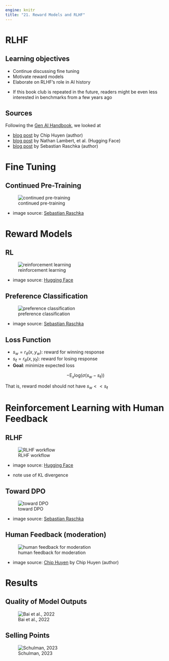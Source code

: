 ```yaml
---
engine: knitr
title: "21. Reward Models and RLHF"
---
```


# RLHF

## Learning objectives

::: nonincremental
- Continue discussing fine tuning
- Motivate reward models
- Elaborate on RLHF's role in AI history
:::

::: notes
- If this book club is repeated in the future, readers might be even less interested in benchmarks from a few years ago
:::

## Sources

Following the [Gen AI Handbook](https://genai-handbook.github.io/), we looked at

* [blog post](https://huyenchip.com/2023/05/02/rlhf.html) by Chip Huyen (author)
* [blog post](https://huggingface.co/blog/rlhf) by Nathan Lambert, et al. (Hugging Face)
* [blog post](https://sebastianraschka.com/blog/2024/research-papers-in-march-2024.html) by Sebastian Raschka (author)


# Fine Tuning

## Continued Pre-Training

![continued pre-training](images/continued_pretraining.png)

* image source: [Sebastian Raschka](https://sebastianraschka.com/blog/2024/research-papers-in-march-2024.html)


# Reward Models

## RL

![reinforcement learning](images/RL_workflow.png)

* image source: [Hugging Face](https://huggingface.co/blog/rlhf)

## Preference Classification

![preference classification](images/preference_classification.png)

* image source: [Sebastian Raschka](https://sebastianraschka.com/blog/2024/research-papers-in-march-2024.html)

## Loss Function

* $s_{w} = r_{\theta}(x, y_{w})$: reward for winning response
* $s_{\ell} = r_{\theta}(x, y_{\ell})$: reward for losing response
* **Goal**: minimize expected loss

$$-\text{E}_{x}\text{log}(\sigma(s_{w} - s_{\ell}))$$

That is, reward model should not have $s_{w} << s_{\ell}$

# Reinforcement Learning with Human Feedback

## RLHF

![RLHF workflow](image/RLHF_workflow.png)

* image source: [Hugging Face](https://huggingface.co/blog/rlhf)

::: notes
- note use of KL divergence
:::

## Toward DPO

![toward DPO](images/toward_DPO.png)

* image source: [Sebastian Raschka](https://sebastianraschka.com/blog/2024/research-papers-in-march-2024.html)

## Human Feedback (moderation)

![human feedback for moderation](images/HF_moderation.png)

* image source: [Chip Huyen](https://huyenchip.com/2023/05/02/rlhf.html) by Chip Huyen (author)


# Results

## Quality of Model Outputs

![Bai et al., 2022](images/9-sft-rlhf.png)

## Selling Points

![Schulman, 2023](images/10-hallucination.png)






